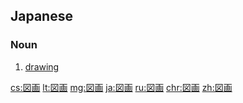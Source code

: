 ==Japanese==
{{ja-kanjitab|ず|が|yomi=on}}

===Noun===
{{ja-noun|ずが|kyu=圖畫}}

# [[drawing]]

[[cs:図画]]
[[lt:図画]]
[[mg:図画]]
[[ja:図画]]
[[ru:図画]]
[[chr:図画]]
[[zh:図画]]